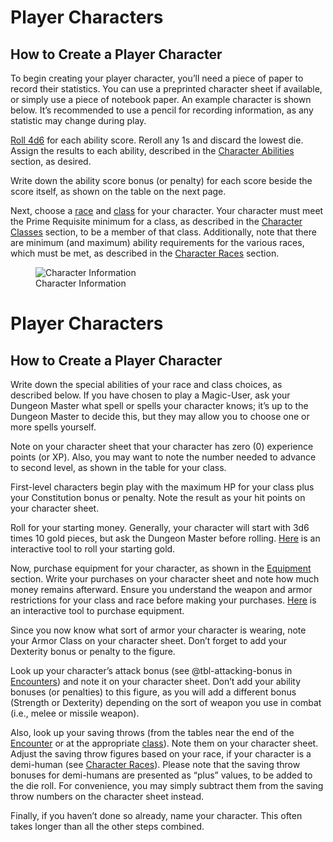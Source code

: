 # Player Characters

## How to Create a Player Character

To begin creating your player character, you'll need a piece of paper to record their statistics. You can use a preprinted character sheet if available, or simply use a piece of notebook paper. An example character is shown below. It's recommended to use a pencil for recording information, as any statistic may change during play.

[Roll 4d6](appendix_interactive.qmd#character-abilities) for each ability score. Reroll any 1s and discard the lowest die. Assign the results to each ability, described in the [Character Abilities](abilities.qmd#ability-scores) section, as desired.

Write down the ability score bonus (or penalty) for each score beside the score itself, as shown on the table on the next page.

Next, choose a [race](races.qmd#character-races) and [class](class.qmd#character-classes) for your character. Your character must meet the Prime Requisite minimum for a class, as described in the [Character Classes](class.qmd#tbl-prime-requisites) section, to be a member of that class. Additionally, note that there are minimum (and maximum) ability requirements for the various races, which must be met, as described in the [Character Races](races.qmd#tbl-racial-requirements) section.


![Character Information](./images/char.png){#fig-char-info}

# Player Characters

## How to Create a Player Character

Write down the special abilities of your race and class choices, as described below. If you have chosen to play a Magic-User, ask your Dungeon Master  what spell or spells your character knows; it's up to the Dungeon Master  to decide this, but they may allow you to choose one or more spells yourself.

Note on your character sheet that your character has zero (0) experience points (or XP). Also, you may want to note the number needed to advance to second level, as shown in the table for your class.

First-level characters begin play with the maximum HP for your class plus your Constitution bonus or penalty. Note the result as your hit points on your character sheet.

Roll for your starting money. Generally, your character will start with 3d6 times 10 gold pieces, but ask the Dungeon Master  before rolling.  [Here](appendix_interactive.qmd#starting-gold) is an interactive tool to roll your starting gold.

Now, purchase equipment for your character, as shown in the [Equipment](equipment.qmd#equipment-explanations) section. Write your purchases on your character sheet and note how much money remains afterward. Ensure you understand the weapon and armor restrictions for your class and race before making your purchases. [Here](appendix_interactive.qmd#buy-equipment) is an interactive tool to purchase equipment.

Since you now know what sort of armor your character is wearing, note your Armor Class on your character sheet. Don't forget to add your Dexterity bonus or penalty to the figure.

Look up your character's attack bonus (see @tbl-attacking-bonus in [Encounters](combat.qmd)) and note it on your character sheet. Don't add your ability bonuses (or penalties) to this figure, as you will add a different bonus (Strength or Dexterity) depending on the sort of weapon you use in combat (i.e., melee or missile weapon).

Also, look up your saving throws (from the tables near the end of the [Encounter](combat.qmd#saving-throw-tables-by-class) or at the appropriate [class](class.qmd#character-classes)). Note them on your character sheet. Adjust the saving throw figures based on your race, if your character is a demi-human (see [Character Races](races.qmd)). Please note that the saving throw bonuses for demi-humans are presented as "plus" values, to be added to the die roll. For convenience, you may simply subtract them from the saving throw numbers on the character sheet instead.

Finally, if you haven't done so already, name your character. This often takes longer than all the other steps combined.

